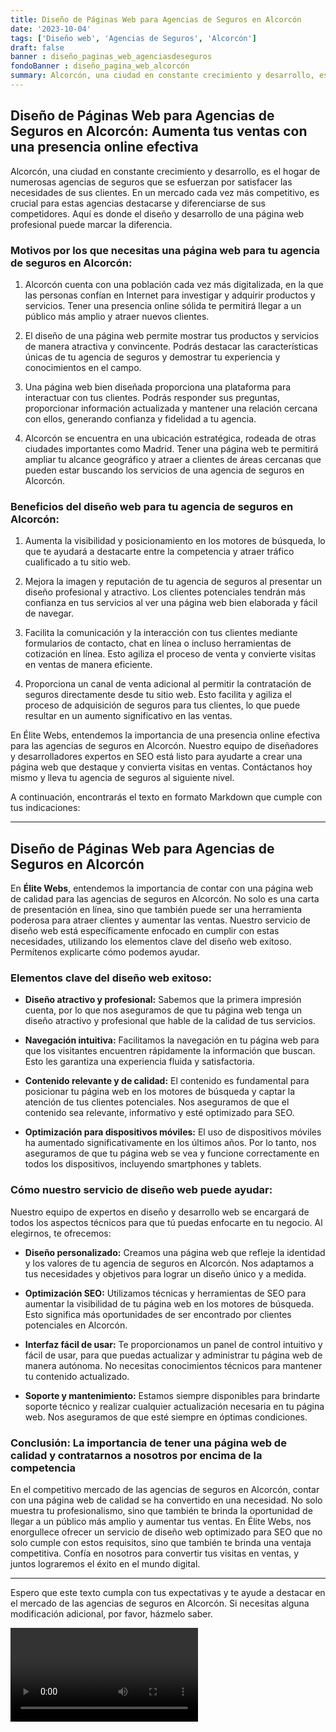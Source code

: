 ```yaml
---
title: Diseño de Páginas Web para Agencias de Seguros en Alcorcón
date: '2023-10-04'
tags: ['Diseño web', 'Agencias de Seguros', 'Alcorcón']
draft: false
banner : diseño_paginas_web_agenciasdeseguros
fondoBanner : diseño_pagina_web_alcorcón
summary: Alcorcón, una ciudad en constante crecimiento y desarrollo, es el hogar de numerosas agencias de seguros que se esfuerzan por satisfacer las necesidades de sus clientes. En un mercado cada vez más competitivo, es crucial para estas agencias destacarse y diferenciarse de sus competidores. Aquí es donde el diseño y desarrollo de una página web profesional puede marcar la diferencia.
---
```


## Diseño de Páginas Web para Agencias de Seguros en Alcorcón: Aumenta tus ventas con una presencia online efectiva

Alcorcón, una ciudad en constante crecimiento y desarrollo, es el hogar de numerosas agencias de seguros que se esfuerzan por satisfacer las necesidades de sus clientes. En un mercado cada vez más competitivo, es crucial para estas agencias destacarse y diferenciarse de sus competidores. Aquí es donde el diseño y desarrollo de una página web profesional puede marcar la diferencia.

### Motivos por los que necesitas una página web para tu agencia de seguros en Alcorcón:

1. Alcorcón cuenta con una población cada vez más digitalizada, en la que las personas confían en Internet para investigar y adquirir productos y servicios. Tener una presencia online sólida te permitirá llegar a un público más amplio y atraer nuevos clientes.

2. El diseño de una página web permite mostrar tus productos y servicios de manera atractiva y convincente. Podrás destacar las características únicas de tu agencia de seguros y demostrar tu experiencia y conocimientos en el campo.

3. Una página web bien diseñada proporciona una plataforma para interactuar con tus clientes. Podrás responder sus preguntas, proporcionar información actualizada y mantener una relación cercana con ellos, generando confianza y fidelidad a tu agencia.

4. Alcorcón se encuentra en una ubicación estratégica, rodeada de otras ciudades importantes como Madrid. Tener una página web te permitirá ampliar tu alcance geográfico y atraer a clientes de áreas cercanas que pueden estar buscando los servicios de una agencia de seguros en Alcorcón.

### Beneficios del diseño web para tu agencia de seguros en Alcorcón:

1. Aumenta la visibilidad y posicionamiento en los motores de búsqueda, lo que te ayudará a destacarte entre la competencia y atraer tráfico cualificado a tu sitio web.

2. Mejora la imagen y reputación de tu agencia de seguros al presentar un diseño profesional y atractivo. Los clientes potenciales tendrán más confianza en tus servicios al ver una página web bien elaborada y fácil de navegar.

3. Facilita la comunicación y la interacción con tus clientes mediante formularios de contacto, chat en línea o incluso herramientas de cotización en línea. Esto agiliza el proceso de venta y convierte visitas en ventas de manera eficiente.

4. Proporciona un canal de venta adicional al permitir la contratación de seguros directamente desde tu sitio web. Esto facilita y agiliza el proceso de adquisición de seguros para tus clientes, lo que puede resultar en un aumento significativo en las ventas.

En Élite Webs, entendemos la importancia de una presencia online efectiva para las agencias de seguros en Alcorcón. Nuestro equipo de diseñadores y desarrolladores expertos en SEO está listo para ayudarte a crear una página web que destaque y convierta visitas en ventas. Contáctanos hoy mismo y lleva tu agencia de seguros al siguiente nivel.

<GifSeo />

<Cta />

A continuación, encontrarás el texto en formato Markdown que cumple con tus indicaciones:

----------

## Diseño de Páginas Web para Agencias de Seguros en Alcorcón

En **Élite Webs**, entendemos la importancia de contar con una página web de calidad para las agencias de seguros en Alcorcón. No solo es una carta de presentación en línea, sino que también puede ser una herramienta poderosa para atraer clientes y aumentar las ventas. Nuestro servicio de diseño web está específicamente enfocado en cumplir con estas necesidades, utilizando los elementos clave del diseño web exitoso. Permítenos explicarte cómo podemos ayudar.

### Elementos clave del diseño web exitoso:

- **Diseño atractivo y profesional:** Sabemos que la primera impresión cuenta, por lo que nos aseguramos de que tu página web tenga un diseño atractivo y profesional que hable de la calidad de tus servicios.

- **Navegación intuitiva:** Facilitamos la navegación en tu página web para que los visitantes encuentren rápidamente la información que buscan. Esto les garantiza una experiencia fluida y satisfactoria.

- **Contenido relevante y de calidad:** El contenido es fundamental para posicionar tu página web en los motores de búsqueda y captar la atención de tus clientes potenciales. Nos aseguramos de que el contenido sea relevante, informativo y esté optimizado para SEO.

- **Optimización para dispositivos móviles:** El uso de dispositivos móviles ha aumentado significativamente en los últimos años. Por lo tanto, nos aseguramos de que tu página web se vea y funcione correctamente en todos los dispositivos, incluyendo smartphones y tablets.

### Cómo nuestro servicio de diseño web puede ayudar:

Nuestro equipo de expertos en diseño y desarrollo web se encargará de todos los aspectos técnicos para que tú puedas enfocarte en tu negocio. Al elegirnos, te ofrecemos:

- **Diseño personalizado:** Creamos una página web que refleje la identidad y los valores de tu agencia de seguros en Alcorcón. Nos adaptamos a tus necesidades y objetivos para lograr un diseño único y a medida.

- **Optimización SEO:** Utilizamos técnicas y herramientas de SEO para aumentar la visibilidad de tu página web en los motores de búsqueda. Esto significa más oportunidades de ser encontrado por clientes potenciales en Alcorcón.

- **Interfaz fácil de usar:** Te proporcionamos un panel de control intuitivo y fácil de usar, para que puedas actualizar y administrar tu página web de manera autónoma. No necesitas conocimientos técnicos para mantener tu contenido actualizado.

- **Soporte y mantenimiento:** Estamos siempre disponibles para brindarte soporte técnico y realizar cualquier actualización necesaria en tu página web. Nos aseguramos de que esté siempre en óptimas condiciones.

### Conclusión: La importancia de tener una página web de calidad y contratarnos a nosotros por encima de la competencia

En el competitivo mercado de las agencias de seguros en Alcorcón, contar con una página web de calidad se ha convertido en una necesidad. No solo muestra tu profesionalismo, sino que también te brinda la oportunidad de llegar a un público más amplio y aumentar tus ventas. En Élite Webs, nos enorgullece ofrecer un servicio de diseño web optimizado para SEO que no solo cumple con estos requisitos, sino que también te brinda una ventaja competitiva. Confía en nosotros para convertir tus visitas en ventas, y juntos lograremos el éxito en el mundo digital.

----------

Espero que este texto cumpla con tus expectativas y te ayude a destacar en el mercado de las agencias de seguros en Alcorcón. Si necesitas alguna modificación adicional, por favor, házmelo saber.

<Video />

<CtaBot job='Agencias de Seguros' city='Alcorcón'/>

<Gmaps query='Alcorcón+españa+maps' />